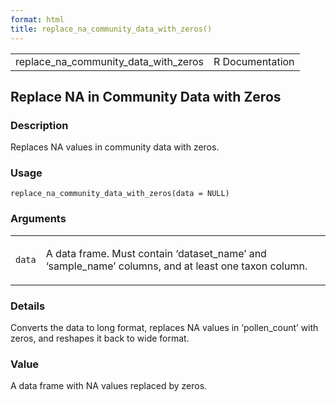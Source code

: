 ```yaml
---
format: html
title: replace_na_community_data_with_zeros()
---
```


<html><head>
<meta http-equiv="Content-Type" content="text/html; charset=utf-8" />
<meta name="viewport" content="width=device-width, initial-scale=1.0, user-scalable=yes" />
<link rel="stylesheet" href="https://cdn.jsdelivr.net/npm/katex@0.15.3/dist/katex.min.css">
<script type="text/javascript">
const macros = { "\\R": "\\textsf{R}", "\\code": "\\texttt"};
function processMathHTML() {
    var l = document.getElementsByClassName('reqn');
    for (let e of l) { katex.render(e.textContent, e, { throwOnError: false, macros }); }
    return;
}</script>
<script defer src="https://cdn.jsdelivr.net/npm/katex@0.15.3/dist/katex.min.js"
    onload="processMathHTML();"></script>
<link rel="stylesheet" type="text/css" href="R.css" />
</head><body><div class="container"><main>

<table style="width: 100%;"><tr><td>replace_na_community_data_with_zeros</td><td style="text-align: right;">R Documentation</td></tr></table>

<h2>Replace NA in Community Data with Zeros</h2>

<h3>Description</h3>

<p>Replaces NA values in community data with zeros.
</p>


<h3>Usage</h3>

<pre><code class='language-R'>replace_na_community_data_with_zeros(data = NULL)
</code></pre>


<h3>Arguments</h3>

<table role = "presentation">
<tr><td><code id="data">data</code></td>
<td>
<p>A data frame. Must contain 'dataset_name' and 'sample_name' columns, and
at least one taxon column.</p>
</td></tr>
</table>


<h3>Details</h3>

<p>Converts the data to long format, replaces NA values in 'pollen_count'
with zeros, and reshapes it back to wide format.
</p>


<h3>Value</h3>

<p>A data frame with NA values replaced by zeros.
</p>

</main>

</div>
</body></html>

